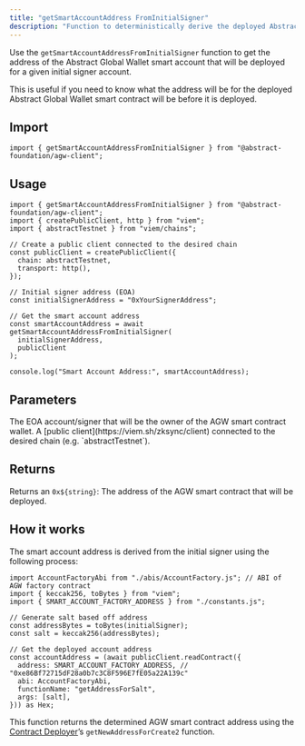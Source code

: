 ```yaml
---
title: "getSmartAccountAddress FromInitialSigner"
description: "Function to deterministically derive the deployed Abstract Global Wallet smart account address from the initial signer account."
---
```


Use the `getSmartAccountAddressFromInitialSigner` function to get the address of the Abstract Global Wallet smart account
that will be deployed for a given initial signer account.

This is useful if you need to know what the address will be for the deployed Abstract Global Wallet smart contract will be
before it is deployed.

## Import

```tsx
import { getSmartAccountAddressFromInitialSigner } from "@abstract-foundation/agw-client";
```

## Usage

```tsx
import { getSmartAccountAddressFromInitialSigner } from "@abstract-foundation/agw-client";
import { createPublicClient, http } from "viem";
import { abstractTestnet } from "viem/chains";

// Create a public client connected to the desired chain
const publicClient = createPublicClient({
  chain: abstractTestnet,
  transport: http(),
});

// Initial signer address (EOA)
const initialSignerAddress = "0xYourSignerAddress";

// Get the smart account address
const smartAccountAddress = await getSmartAccountAddressFromInitialSigner(
  initialSignerAddress,
  publicClient
);

console.log("Smart Account Address:", smartAccountAddress);
```

## Parameters

<ResponseField name="initialSigner" type="Address" required>
  The EOA account/signer that will be the owner of the AGW smart contract
  wallet.
</ResponseField>

<ResponseField name="publicClient" type="PublicClient" required>
  A [public client](https://viem.sh/zksync/client) connected to the desired
  chain (e.g. `abstractTestnet`).
</ResponseField>

## Returns

Returns an `0x${string}`: The address of the AGW smart contract that will be deployed.

## How it works

The smart account address is derived from the initial signer using the following process:

```tsx
import AccountFactoryAbi from "./abis/AccountFactory.js"; // ABI of AGW factory contract
import { keccak256, toBytes } from "viem";
import { SMART_ACCOUNT_FACTORY_ADDRESS } from "./constants.js";

// Generate salt based off address
const addressBytes = toBytes(initialSigner);
const salt = keccak256(addressBytes);

// Get the deployed account address
const accountAddress = (await publicClient.readContract({
  address: SMART_ACCOUNT_FACTORY_ADDRESS, // "0xe86Bf72715dF28a0b7c3C8F596E7fE05a22A139c"
  abi: AccountFactoryAbi,
  functionName: "getAddressForSalt",
  args: [salt],
})) as Hex;
```

This function returns the determined AGW smart contract address
using the [Contract Deployer](/how-abstract-works/system-contracts/list-of-system-contracts#contractdeployer)&rsquo;s
`getNewAddressForCreate2` function.
